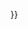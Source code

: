 {{cite book
 |title= 《台灣糕餅50味：舌尖上的懷舊旅行》
 |trans_title=  <!--如果是外文书名，请添加中文翻译-->
 |author1=張尊禎|authorlink1=<!--前面一个等号后添加作者名称，后一个等号后添加作者链接（比如某些教授的个人主页）-->
 |coauthors=    <!--添加其他作者-->
 |editor1-last= |editor1-first= |editor1-link=
|date=2009-03-27
|origyear=2009年
 |publisher= 遠流
 |location= 台灣
 |isbn=978-957-326-456-9 
 |url=  <!--书籍链接-->
 |language=zh <!--默认为中文，如果是简体中文请改为zh-hans，繁体中文为zh-hant-->
 |quote={{{quote|}}}<!--不要更改-->
 |page={{{page|}}}<!--不要更改-->
 |pages={{{pages|216頁}}}<!--不要更改-->
 |ref={{{ref|{{sfnref|張尊禎|2009}}}}}<!--不要更改-->
}}
